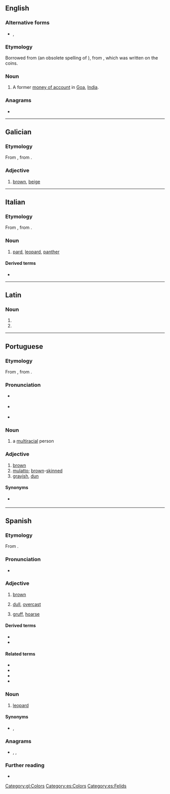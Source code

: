 ==English==

===Alternative forms===
* {{l|en|pardao}}, {{l|en|pardau}}

===Etymology===
Borrowed from {{bor|en|pt|pardao}} (an obsolete spelling of {{m|pt|pardau}}), from {{der|en|sa|प्रतापः}}, which was written on the coins.

===Noun===
{{en-noun|s|pardoes}}

# {{lb|en|historical}} A former [[money of account]] in [[Goa]], [[India]].

{{Webster 1913}}

===Anagrams===
* {{anagrams|en|a=adopr|Padro}}

----

==Galician==

===Etymology===
From {{etyl|roa-opt|gl}} {{m|roa-opt|pardo}}, from {{etyl|la|gl}} {{m|la|pardus}}.

===Adjective===
{{gl-adj|f=parda}}

# [[brown]], [[beige]]

[[Category:gl:Colors]]

----

==Italian==

===Etymology===
From {{der|it|la|pardus}}, from {{der|it|grc|παρδός}}.

===Noun===
{{it-noun|m}}

# {{lb|it|obsolete}} [[pard]], [[leopard]], [[panther]]

====Derived terms====
* {{l|it|gattopardo}}

----

==Latin==

===Noun===
{{la-noun-form|pardō}}

# {{inflection of|pardus||dat|s|lang=la}}
# {{inflection of|pardus||abl|s|lang=la}}

----

==Portuguese==
{{wikipedia|Pardos|lang=pt}}

===Etymology===
From {{etyl|roa-opt|pt}} {{m|roa-opt|pardo}}, from {{etyl|la|pt}} {{m|la|pardus}}.

===Pronunciation===
* {{a|Brazil}} {{IPA|/ˈpaʁ.du/|lang=pt}}
* {{a|Portugal}} {{IPA|/ˈpaɾ.ðu/|lang=pt}}
* {{hyphenation|par|do|lang=pt}}

===Noun===
{{pt-noun|m|s|f=parda}}

# a [[multiracial]] person
#: {{cot|pt|amarelo|branco|negro|mulato}}
#: {{ux|pt|'''Pardo''' é um termo oficial no Brasil formalmente utilizado para descrever alguém de origem multirracial.|Pardo is an official term used formally in Brazil to describe someone of multiracial origins.}}

===Adjective===
{{pt-adj|pard|o|comp=no}}

# [[brown]]
# [[mulatto]]; [[brown]]-[[skinned]] {{gloss|but not black}}
# [[grayish]], [[dun]]

====Synonyms====
* {{sense|brown}} {{l|pt|marrom}}

----

==Spanish==

===Etymology===
From {{der|es|la|pardus}}.

===Pronunciation===
* {{es-IPA}}

===Adjective===
{{es-adj|m|f=parda}}

# [[brown]]
#: {{syn|es|marrón}}
# {{qualifier|of weather}} [[dull]], [[overcast]]
# {{qualifier|of a voice}} [[gruff]], [[hoarse]]

====Derived terms====
* {{l|es|pardusco}}
* {{l|es|oso pardo}}

====Related terms====
* {{l|es|gatopardo}}
* {{l|es|guepardo}}
* {{l|es|pardal}}
* {{l|es|leopardo}}

===Noun===
{{es-noun|m}}

# {{lb|es|poetic|literary}} [[leopard]]

====Synonyms====
* {{l|es|leopardo}}, {{l|es|pantera}}

===Anagrams===
* {{l|es|podar}}, {{l|es|podrá}}, {{l|es|prado}}

===Further reading===
* {{R:DRAE 2001}}

[[Category:es:Colors]]
[[Category:es:Felids]]